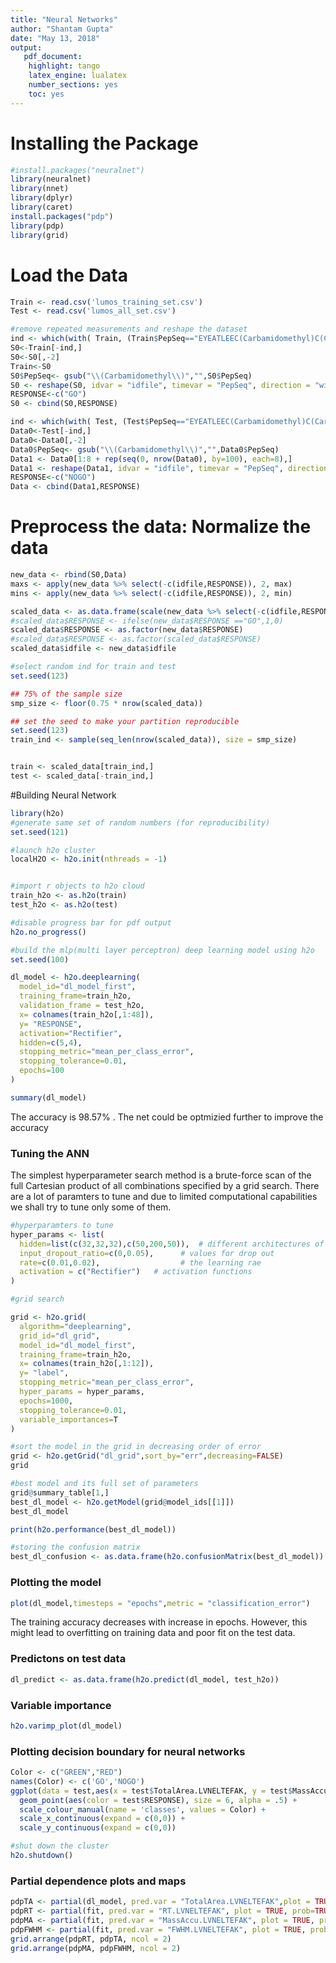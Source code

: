 ```yaml
---
title: "Neural Networks"
author: "Shantam Gupta"
date: "May 13, 2018"
output:
   pdf_document:
    highlight: tango
    latex_engine: lualatex
    number_sections: yes
    toc: yes
---
```


# Installing the Package
```r
#install.packages("neuralnet")
library(neuralnet)
library(nnet)
library(dplyr)
library(caret)
install.packages("pdp")
library(pdp)
library(grid)
```

# Load the Data 
```r
Train <- read.csv('lumos_training_set.csv')
Test <- read.csv('lumos_all_set.csv')

#remove repeated measurements and reshape the dataset
ind <- which(with( Train, (Train$PepSeq=="EYEATLEEC(Carbamidomethyl)C(Carbamidomethyl)AK" | Train$PepSeq=="TC(Carbamidomethyl)VADESHAGC(Carbamidomethyl)EK") ))
S0<-Train[-ind,]
S0<-S0[,-2]
Train<-S0
S0$PepSeq<- gsub("\\(Carbamidomethyl\\)","",S0$PepSeq)
S0 <- reshape(S0, idvar = "idfile", timevar = "PepSeq", direction = "wide")
RESPONSE<-c("GO")
S0 <- cbind(S0,RESPONSE)

ind <- which(with( Test, (Test$PepSeq=="EYEATLEEC(Carbamidomethyl)C(Carbamidomethyl)AK" | Test$PepSeq=="TC(Carbamidomethyl)VADESHAGC(Carbamidomethyl)EK") ))
Data0<-Test[-ind,]
Data0<-Data0[,-2]
Data0$PepSeq<- gsub("\\(Carbamidomethyl\\)","",Data0$PepSeq)
Data1 <- Data0[1:8 + rep(seq(0, nrow(Data0), by=100), each=8),]
Data1 <- reshape(Data1, idvar = "idfile", timevar = "PepSeq", direction = "wide")
RESPONSE<-c("NOGO")
Data <- cbind(Data1,RESPONSE)
```

# Preprocess the data: Normalize the data
```r
new_data <- rbind(S0,Data)
maxs <- apply(new_data %>% select(-c(idfile,RESPONSE)), 2, max) 
mins <- apply(new_data %>% select(-c(idfile,RESPONSE)), 2, min)

scaled_data <- as.data.frame(scale(new_data %>% select(-c(idfile,RESPONSE)), center = mins, scale = maxs - mins))
#scaled_data$RESPONSE <- ifelse(new_data$RESPONSE =="GO",1,0)
scaled_data$RESPONSE <- as.factor(new_data$RESPONSE)
#scaled_data$RESPONSE <- as.factor(scaled_data$RESPONSE)
scaled_data$idfile <- new_data$idfile

#select random ind for train and test 
set.seed(123)

## 75% of the sample size
smp_size <- floor(0.75 * nrow(scaled_data))

## set the seed to make your partition reproducible
set.seed(123)
train_ind <- sample(seq_len(nrow(scaled_data)), size = smp_size)


train <- scaled_data[train_ind,]
test <- scaled_data[-train_ind,]
```

#Building Neural Network

```r
library(h2o)
#generate same set of random numbers (for reproducibility)
set.seed(121)

#launch h2o cluster
localH2O <- h2o.init(nthreads = -1)


#import r objects to h2o cloud
train_h2o <- as.h2o(train)
test_h2o <- as.h2o(test)
```

```r
#disable progress bar for pdf output
h2o.no_progress()
```

```r
#build the mlp(multi layer perceptron) deep learning model using h2o
set.seed(100)

dl_model <- h2o.deeplearning(
  model_id="dl_model_first", 
  training_frame=train_h2o, 
  validation_frame = test_h2o,
  x= colnames(train_h2o[,1:48]),
  y= "RESPONSE",
  activation="Rectifier",  
  hidden=c(5,4), 
  stopping_metric="mean_per_class_error",
  stopping_tolerance=0.01,
  epochs=100        
)
```

```r
summary(dl_model)
```
The accuracy is 98.57% . The net could be optmizied further to improve the accuracy 

### Tuning the ANN
The simplest hyperparameter search method is a brute-force scan of the full Cartesian product of all combinations specified by a grid search. There are a lot of paramters to tune and due to limited computational capabilities we shall try to tune only some of them.
```r
#hyperparamters to tune 
hyper_params <- list(
  hidden=list(c(32,32,32),c(50,200,50)),  # different architectures of hidden layer
  input_dropout_ratio=c(0,0.05),      # values for drop out
  rate=c(0.01,0.02),                  # the learning rae
  activation = c("Rectifier")   # activation functions
)

#grid search

grid <- h2o.grid(
  algorithm="deeplearning",
  grid_id="dl_grid",
  model_id="dl_model_first", 
  training_frame=train_h2o, 
  x= colnames(train_h2o[,1:12]),
  y= "label",
  stopping_metric="mean_per_class_error",
  hyper_params = hyper_params,
  epochs=1000,   
  stopping_tolerance=0.01,
  variable_importances=T    
)
```

```r
#sort the model in the grid in decreasing order of error 
grid <- h2o.getGrid("dl_grid",sort_by="err",decreasing=FALSE)
grid

#best model and its full set of parameters
grid@summary_table[1,]
best_dl_model <- h2o.getModel(grid@model_ids[[1]])
best_dl_model

print(h2o.performance(best_dl_model))

#storing the confusion matrix
best_dl_confusion <- as.data.frame(h2o.confusionMatrix(best_dl_model))

```

### Plotting  the model
```r
plot(dl_model,timesteps = "epochs",metric = "classification_error")
```

The training accuracy decreases with increase in epochs. However, this might lead to overfitting on training data and poor fit on the test data. 

### Predictons on test data
```r
dl_predict <- as.data.frame(h2o.predict(dl_model, test_h2o))
```

### Variable importance
```r
h2o.varimp_plot(dl_model)
```


### Plotting decision boundary for neural networks 

```r
Color <- c("GREEN","RED")
names(Color) <- c('GO','NOGO')
ggplot(data = test,aes(x = test$TotalArea.LVNELTEFAK, y = test$MassAccu.HLVDEPQNLIK)) + 
  geom_point(aes(color = test$RESPONSE), size = 6, alpha = .5) +
  scale_colour_manual(name = 'classes', values = Color) +
  scale_x_continuous(expand = c(0,0)) +
  scale_y_continuous(expand = c(0,0))
```


```r
#shut down the cluster
h2o.shutdown() 
```

### Partial dependence plots and maps
```r
pdpTA <- partial(dl_model, pred.var = "TotalArea.LVNELTEFAK",plot = TRUE, prob=TRUE, rug = TRUE,train = train_h2o)
pdpRT <- partial(fit, pred.var = "RT.LVNELTEFAK", plot = TRUE, prob=TRUE, rug=TRUE)
pdpMA <- partial(fit, pred.var = "MassAccu.LVNELTEFAK", plot = TRUE, prob=TRUE, rug = TRUE)
pdpFWHM <- partial(fit, pred.var = "FWHM.LVNELTEFAK", plot = TRUE, prob=TRUE, rug = TRUE)
grid.arrange(pdpRT, pdpTA, ncol = 2)
grid.arrange(pdpMA, pdpFWHM, ncol = 2)
````


